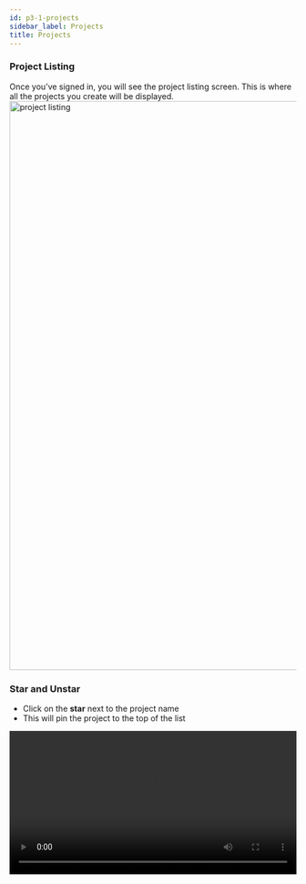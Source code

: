 ```yaml
---
id: p3-1-projects
sidebar_label: Projects
title: Projects
---
```


### Project Listing ###

Once you’ve signed in, you will see the project listing screen. This is where all the projects you create will be displayed. 
<img src="/assets/project-listing01.PNG"  width="1000px" alt="project listing"/>

### Star and Unstar ###
- Click on the **star** next to the project name 			
- This will pin the project to the top of the list
<video controls src="/0.5.5/en-staring-project.mov" width="100%" type="video/mov"/>



### Searching and Sorting ###

**Searching**

The user can **search** for the project by typing its name, flavour or language name  into the search box in the top navigation bar.

**Sorting**

The projects in Scribe can be sorted in the following ways.

- Project name (Projects are sorted alphabetically from A-Z and Z-A)
- Language name (In alphabetical order, it lists each language group)
- Flavour (It groups the same flavours together after sorting)
- Created Date (Sorts the projects from old to new and new to old, based on the date they were created.)
- Last Viewed (Organises the projects in order of last viewed to recent viewed and vice versa)

<video controls src="/0.5.5/en-serachsort.mov" width="100%" type="video/mov"/>